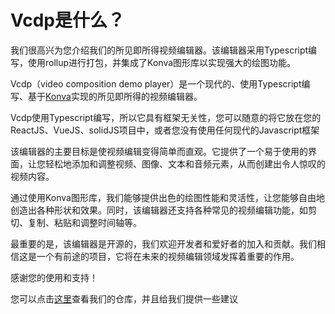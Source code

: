 # Vcdp是什么？




我们很高兴为您介绍我们的所见即所得视频编辑器。该编辑器采用Typescript编写，使用rollup进行打包，并集成了Konva图形库以实现强大的绘图功能。

Vcdp（video composition demo player）是一个现代的、使用Typescript编写、基于[Konva](https://konvajs.org/)实现的所见即所得的视频编辑器。

Vcdp使用Typescript编写，所以它具有框架无关性，您可以随意的将它放在您的ReactJS、VueJS、solidJS项目中，或者您没有使用任何现代的Javascript框架

该编辑器的主要目标是使视频编辑变得简单而直观。它提供了一个易于使用的界面，让您轻松地添加和调整视频、图像、文本和音频元素，从而创建出令人惊叹的视频内容。

通过使用Konva图形库，我们能够提供出色的绘图性能和灵活性，让您能够自由地创造出各种形状和效果。同时，该编辑器还支持各种常见的视频编辑功能，如剪切、复制、粘贴和调整时间轴等。

最重要的是，该编辑器是开源的，我们欢迎开发者和爱好者的加入和贡献。我们相信这是一个有前途的项目，它将在未来的视频编辑领域发挥着重要的作用。

感谢您的使用和支持！

您可以点击[这里](https://github.com/overdev-l/vcdp)查看我们的仓库，并且给我们提供一些建议